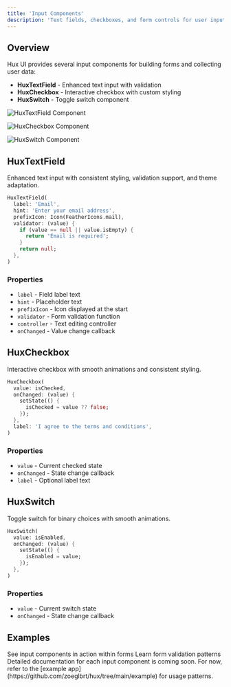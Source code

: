 ```yaml
---
title: 'Input Components'
description: 'Text fields, checkboxes, and form controls for user input'
---
```


## Overview

Hux UI provides several input components for building forms and collecting user data:

- **HuxTextField** - Enhanced text input with validation
- **HuxCheckbox** - Interactive checkbox with custom styling
- **HuxSwitch** - Toggle switch component

![HuxTextField Component](/images/hux-text-field.png)

![HuxCheckbox Component](/images/hux-checkbox.png)

![HuxSwitch Component](/images/hux-switch.png)

## HuxTextField

Enhanced text input with consistent styling, validation support, and theme adaptation.

```dart
HuxTextField(
  label: 'Email',
  hint: 'Enter your email address',
  prefixIcon: Icon(FeatherIcons.mail),
  validator: (value) {
    if (value == null || value.isEmpty) {
      return 'Email is required';
    }
    return null;
  },
)
```

### Properties

- `label` - Field label text
- `hint` - Placeholder text
- `prefixIcon` - Icon displayed at the start
- `validator` - Form validation function
- `controller` - Text editing controller
- `onChanged` - Value change callback

## HuxCheckbox

Interactive checkbox with smooth animations and consistent styling.

```dart
HuxCheckbox(
  value: isChecked,
  onChanged: (value) {
    setState(() {
      isChecked = value ?? false;
    });
  },
  label: 'I agree to the terms and conditions',
)
```

### Properties

- `value` - Current checked state
- `onChanged` - State change callback
- `label` - Optional label text

## HuxSwitch

Toggle switch for binary choices with smooth animations.

```dart
HuxSwitch(
  value: isEnabled,
  onChanged: (value) {
    setState(() {
      isEnabled = value;
    });
  },
)
```

### Properties

- `value` - Current switch state
- `onChanged` - State change callback

## Examples

<CardGroup cols={2}>
  <Card
    title="Form Building"
    icon="edit"
    href="/examples/form-building"
  >
    See input components in action within forms
  </Card>
  <Card
    title="Validation"
    icon="check-circle"
    href="/examples/validation"
  >
    Learn form validation patterns
  </Card>
</CardGroup>

<Note>
  Detailed documentation for each input component is coming soon. For now, refer to the [example app](https://github.com/zoeglbrt/hux/tree/main/example) for usage patterns.
</Note>
